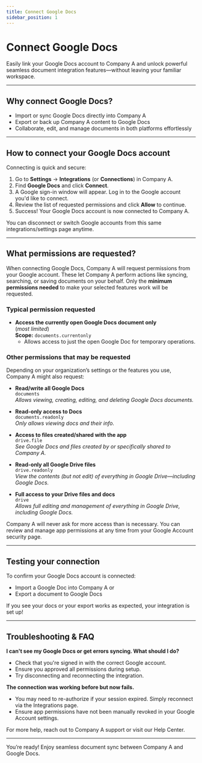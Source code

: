 ```yaml
---
title: Connect Google Docs
sidebar_position: 1
---
```


# Connect Google Docs

Easily link your Google Docs account to Company A and unlock powerful seamless document integration features—without leaving your familiar workspace.

---

## Why connect Google Docs?

- Import or sync Google Docs directly into Company A
- Export or back up Company A content to Google Docs
- Collaborate, edit, and manage documents in both platforms effortlessly

---

## How to connect your Google Docs account

Connecting is quick and secure:

1. Go to **Settings** → **Integrations** (or **Connections**) in Company A.
2. Find **Google Docs** and click **Connect**.
3. A Google sign-in window will appear. Log in to the Google account you'd like to connect.
4. Review the list of requested permissions and click **Allow** to continue.
5. Success! Your Google Docs account is now connected to Company A.

<Callout type="info">
You can disconnect or switch Google accounts from this same integrations/settings page anytime.
</Callout>

---

## What permissions are requested?

When connecting Google Docs, Company A will request permissions from your Google account. These let Company A perform actions like syncing, searching, or saving documents on your behalf. Only the **minimum permissions needed** to make your selected features work will be requested.

### Typical permission requested

- **Access the currently open Google Docs document only**  
  (_most limited_)  
**Scope:** `documents.currentonly`
  - Allows access to just the open Google Doc for temporary operations.

### Other permissions that may be requested
Depending on your organization’s settings or the features you use, Company A might also request:

- **Read/write all Google Docs**  
`documents`  
_Allows viewing, creating, editing, and deleting Google Docs documents._

- **Read-only access to Docs**  
`documents.readonly`  
_Only allows viewing docs and their info._

- **Access to files created/shared with the app**  
`drive.file`  
_See Google Docs and files created by or specifically shared to Company A._

- **Read-only all Google Drive files**  
`drive.readonly`  
_View the contents (but not edit) of everything in Google Drive—including Google Docs._

- **Full access to your Drive files and docs**  
`drive`  
_Allows full editing and management of everything in Google Drive, including Google Docs._

<Callout type="warning">
Company A will never ask for more access than is necessary. You can review and manage app permissions at any time from your Google Account security page.
</Callout>

---

## Testing your connection

To confirm your Google Docs account is connected:
- Import a Google Doc into Company A or
- Export a document to Google Docs

If you see your docs or your export works as expected, your integration is set up!

---

## Troubleshooting & FAQ

**I can't see my Google Docs or get errors syncing. What should I do?**
- Check that you're signed in with the correct Google account.
- Ensure you approved all permissions during setup.
- Try disconnecting and reconnecting the integration.

**The connection was working before but now fails.**
- You may need to re-authorize if your session expired. Simply reconnect via the Integrations page.
- Ensure app permissions have not been manually revoked in your Google Account settings.

<Callout type="info">
For more help, reach out to Company A support or visit our Help Center.
</Callout>

---

You’re ready! Enjoy seamless document sync between Company A and Google Docs.
